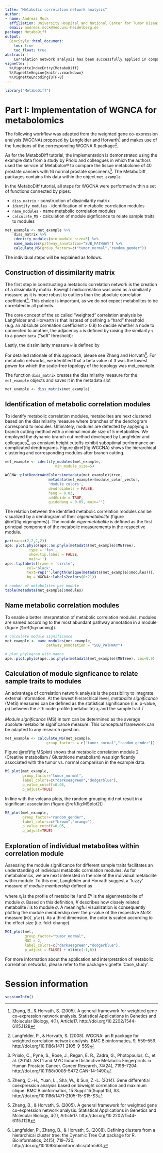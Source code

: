 ```yaml
---
title: "Metabolic correlation network analysis"
author:
- name: Andreas Mock
  affiliation: University Hospital and National Center for Tumor Diseases (NCT), Heidelberg
  email: andreas.mock@med.uni-heidelberg.de
package: MetaboDiff
output:
  BiocStyle::html_document:
    toc: true
    toc_float: true
abstract: |
    Correlation network analysis has been successfully applied in comparative transcriptomics to reveal changes in meaningful biological subpathways (modules). This markdown document describes an adaptation for metabolomic data analysis. 
vignette: |
  %\VignetteIndexEntry{MetaboDiff}
  %\VignetteEngine{knitr::rmarkdown}
  %\VignetteEncoding{UTF-8}  
---
```


```r
library("MetaboDiff")
```

# Part I: Implementation of WGNCA for metabolomics

The following workflow was adapted from the weighted gene co-expression analysis (WGCNA) proposed by Langfelder and Horvarth[^1] and makes use of the functions of the corresponding WGCNA R package[^2].

As for the MetaboDiff tutorial, the implementation is demonstrated using the example data from a study by Priolo and colleagues in which the authors used the service of Metabolon&reg; to compare the tissue metabolome of 40 prostate cancers with 16 normal prostate specimens[^3]. The MetaboDiff packages contains this data within the object `met_example`.

In the MetaboDiff tutorial, all steps for WGCNA were performed within a set of functions connected by pipes:

* `diss_matrix` - construction of dissimilarity matrix
* `identify_modules` - identification of metabolic correlation modules
* `name_modules` - name metabolic correlation modules
* `calculate_MS` - calculation of module signficance to relate sample traits to modules


```r
met_example <- met_example %>%
    diss_matrix %>%
    identify_modules(min_module_size=5) %>%
    name_modules(pathway_annotation="SUB_PATHWAY") %>%
    calculate_MS(group_factors=c("tumor_normal","random_gender"))
```

The individual steps will be explained as follows.

## Construction of dissimilarity matrix

The first step in constructing a metabolic correlation network is the creation of a dissimilarity matrix. Biweight midcorrelation was used as a similiarity measure as it is more robust to outliers than the absolute correlation coefficient[^4]. This choice is important, as we do not expect metabolites to be correlated in all patients. 

The core concept of the so called "weighted" correlation analysis by Langfelder and Horvarth is that instead of defining a "hard" threshold (e.g. an absolute correlation coefficient > 0.8) to decide whether a node to connected to another, the adjacency `a` is defined by raising the similarity `s` to a power `beta` ("soft" threshold):

\begin{equation}
a_{ij} = s_{ij}^\beta
\end{equation}

Lastly, the dissimilarity measure `w` is defined by

\begin{equation}
w_{ij} = 1 - a_{ij}    
\end{equation}

For detailed rationale of this approach, please see Zhang and Horvath[^1]. For metabolic networks, we identified that a beta value of 3 was the lowest power for which the scale-free topology of the topology was met_example.

The function `diss_matrix` creates the dissimilarity measure for the `met_example` objects and saves it in the metadata slot

```r
met_example <- diss_matrix(met_example)
```

## Identification of metabolic correlation modules

To identify metabolic correlation modules, metabolites are next clustered based on the dissimilarity measure where branches of the dendrogram correspond to modules.  Ultimately, modules are detected by applying a branch cutting method with a minimal module size of 5 metabolites. We employed the dynamic branch cut method developed by Langfelder and colleagues[^5], as constant height cutoffs exhibit suboptimal performance on complicated dendrograms. Figure \@ref(fig:WGCNA) shows the hierarchical clustering and corresponding modules after branch cutting.

```r
met_example <- identify_modules(met_example, 
                       min_module_size=5)
```

```r
WGCNA::plotDendroAndColors(metadata(met_example)$tree, 
                    metadata(met_example)$module_color_vector, 
                    'Module colors', 
                    dendroLabels = FALSE, 
                    hang = 0.03,
                    addGuide = TRUE, 
                    guideHang = 0.05, main='')
```

The relation between the identified metabolic correlation modules can be visualized by a dendrogram of their *eigenmetabolite* (figure \@ref(fig:eigengenes)). The module *eigenmetabolite* is defined as the first principal component of the metabolic measurements in the respective module. 

```r
par(mar=c(2,2,2,2))
ape::plot.phylo(ape::as.phylo(metadata(met_example)$METree),
           type = 'fan',
           show.tip.label = FALSE, 
           main='')
ape::tiplabels(frame = 'circle',
          col='black', 
          text=rep('',length(unique(metadata(met_example)$modules))), 
          bg = WGCNA::labels2colors(0:21))
```

```r
# number of metabolites per module
table(metadata(met_example)$modules)
```

## Name metabolic correlation modules

To enable a better interpretation of metabolic correlation modules, modules are named according to the most abundant pathway annotation in a module (figure \@ref(fig:naming)).

```r
# calculate module significance
met_example <- name_modules(met_example,
                   pathway_annotation = "SUB_PATHWAY")

# plot phylogram with names
ape::plot.phylo(ape::as.phylo(metadata(met_example)$METree), cex=0.9)
```

## Calculation of module signficance to relate sample traits to modules 

An advantage of correlation network analysis is the possibility to integrate external information. 
At the lowest hierarchical level, *metabolite significance* (MetS) measures can be defined as the statistical significance (i.e. p-value, $p_i$) between the $i$-th node profile (metabolite) $x_i$ and the sample trait $T$

\begin{equation}
MetS_i = -log~p_i
\end{equation}

*Module significance* (MS) in turn can be determined as the average absolute metabolite significance measure. This conceptual framework can be adapted to any research question.

```r
met_example <- calculate_MS(met_example,
                   group_factors = c("tumor_normal","random_gender"))
```

Figure \@ref(fig:MSplot) shows that metabolic correlation module 2 (Creatine metabolism / Glutathione metabolism) was significantly associated with the tumor vs. normal comparison in the example data.

```r
MS_plot(met_example,
        group_factor="tumor_normal",
        label_colors=c("darkseagreen","dodgerblue"),
        p_value_cutoff=0.05,
        p_adjust=TRUE)
```

In line with the volcano plots, the random grouping did not result in a significant association (figure \@ref(fig:MSplot2))

```r
MS_plot(met_example,
        group_factor="random_gender",
        label_colors=c("brown","orange"),
        p_value_cutoff=0.05,
        p_adjust=TRUE)
```

## Exploration of individual metabolites within correlation module

Assessing the module significance for different sample traits facilitates an understanding of individual metabolic correlation modules. As for metabolomics, we are next interested in the role of the individual metabolite within module. To this end, Langfelder and Horvath suggest a 'fuzzy' measure of *module membership* defined as

\begin{equation}
K^q = |cor(x_i,E^q)|
\end{equation}

where $x_i$ is the profile of metabolite $i$ and $E^q$ is the eigenmetabolite of module $q$. Based on this definition, $K$ describes how closely related metabolite $i$ is to module $q$. A meaningful visualization is consequently plotting the module membership over the p-value of the respective $MetS$ measure (`MOI_plot`). As a third dimension, the color is scaled according to the effect size (i.e. fold-change). 

```r
MOI_plot(met,
         group_factor="tumor_normal",
         MOI = 2,
         label_colors=c("darkseagreen","dodgerblue"),
         p_adjust = FALSE) + xlim(c(-1,8))
```

For more information about the application and interpretation of metabolic correlation networks, please refer to the package vignette 'Case_study'. 

# Session information {.unnumbered}

```r
sessionInfo()
```

[^1]: Zhang, B., & Horvath, S. (2005). A general framework for weighted gene co-expression network analysis. Statistical Applications in Genetics and Molecular Biology, 4(1), Article17. http://doi.org/10.2202/1544-6115.1128

[^2]: Langfelder, P., & Horvath, S. (2008). WGCNA: an R package for weighted correlation network analysis. BMC Bioinformatics, 9, 559–559. http://doi.org/10.1186/1471-2105-9-559

[^3]: Priolo, C., Pyne, S., Rose, J., Regan, E. R., Zadra, G., Photopoulos, C., et al. (2014). AKT1 and MYC Induce Distinctive Metabolic Fingerprints in Human Prostate Cancer. Cancer Research, 74(24), 7198–7204. http://doi.org/10.1158/0008-5472.CAN-14-1490

[^4]: Zheng, C.-H., Yuan, L., Sha, W., & Sun, Z.-L. (2014). Gene differential coexpression analysis based on biweight correlation and maximum clique. BMC Bioinformatics, 15 Suppl 15(Suppl 15), S3. http://doi.org/10.1186/1471-2105-15-S15-S3

[^5]: Langfelder, P., Zhang, B., & Horvath, S. (2008). Defining clusters from a hierarchical cluster tree: the Dynamic Tree Cut package for R. Bioinformatics, 24(5), 719–720. http://doi.org/10.1093/bioinformatics/btm563.

[^6]: Horvath, S., & Dong, J. (2008). Geometric Interpretation of Gene Coexpression Network Analysis. PLoS Computational Biology (PLOSCB) 4(8), 4(8), e1000117–e1000117. http://doi.org/10.1371/journal.pcbi.1000117
